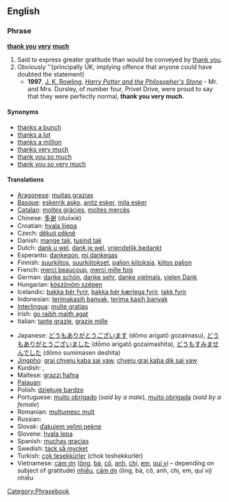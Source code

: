 ==English==

===Phrase===
'''[[thank you]] [[very]] [[much]]'''

# Said to express greater gratitude than would be conveyed by [[thank you]].
# Obviously ''(principally UK; implying offence that anyone could have doubted the statement)
#*'''1997''', [[w:J. K. Rowling|J. K. Rowling]], ''[[w:Harry Potter and the Philosopher's Stone|Harry Potter and the Philosopher's Stone]]'' - Mr. and Mrs. Dursley, of number four, Privet Drive, were proud to say that they were perfectly normal, '''thank you very much'''.

====Synonyms====
*[[thanks a bunch]]
*[[thanks a lot]]
*[[thanks a million]]
*[[thanks very much]]
*[[thank you so much]]
*[[thank you so very much]]

====Translations====
{{trans-top|greater gratitude than thank you}}
*[[Aragonese]]: [[muitas grazias]]
*[[Basque]]: [[eskerrik asko]], [[anitz esker]], [[mila esker]]
*[[Catalan]]: [[moltes gràcies]], [[moltes mercès]]
*Chinese: [[多谢]] (duōxiè)
*Croatian: [[hvala lijepa]]
*Czech: [[děkuji pěkně]]
*Danish: [[mange tak]], [[tusind tak]]
*Dutch: [[dank u wel]], [[dank je wel]], [[vriendelijk bedankt]]
*Esperanto: [[dankegon]], [[mi dankegas]]
*Finnish: [[suurkiitos]], [[suurkiitokset]], [[paljon kiitoksia]], [[kiitos paljon]]
*French: [[merci beaucoup]], [[merci mille fois]]
*German: [[danke schön]], [[danke sehr]], [[danke vielmals]], [[vielen Dank]]
*Hungarian: [[köszönöm szépen]]
*Icelandic: [[þakka þér fyrir]], [[þakka þér kærlega fyrir]], [[takk fyrir]]
*Indonesian: [[terimakasih banyak]], [[terima kasih banyak]]
*[[Interlingua]]: [[multe gratias]]
*Irish: [[go raibh maith agat]]
*Italian: [[tante grazie]], [[grazie mille]] <!--[sic]-->
{{trans-mid}}
*Japanese: [[どうもありがとうございます]] (dōmo arigatō gozaimasu), [[どうもありがとうございました]] (dōmo arigatō gozaimashita), [[どうもすみませんでした]] (dōmo sumimasen deshita)
*[[Jingpho]]: [[grai chyeju kaba sai yaw]], [[chyeju grai kaba dik sai yaw]]
*Kurdish: {{t|ku|زۆر سوپاس|tr=zor sopas|sc=KUchar}}, {{t|ku|زۆر مه‌منوون|tr=sor mamnun|sc=KUchar}}
*Maltese: [[grazzi ħafna]]
*[[Palauan]]: {{tø|pau|meral ma sulang|xs=Palauan}}
*Polish: [[dziękuję bardzo]]
*Portuguese: [[muito obrigado]] (''said by a male''), [[muito obrigada]] (''said by a female'')
*Romanian: [[mulţumesc mult]]
*Russian: {{t|ru|большое спасибо|tr=bol'šóje spasíbo}}
*Slovak: [[ďakujem veľmi pekne]]
*Slovene: [[hvala lepa]]
*Spanish: [[muchas gracias]]
*Swedish: [[tack så mycket]]
*Turkish: [[çok teşekkürler]] (chok teshekkurlér)
*Vietnamese: [[cám ơn]] ([[ông]], [[bà#Vietnamese|bà]], [[cô#Vietnamese|cô]], [[anh#Vietnamese|anh]], [[chị]], [[em#Vietnamese|em]], [[quí vị]] &ndash; depending on subject of gratitude) [[nhiều]], [[cảm ơn]] (ông, bà, cô, anh, chị, em, quí vị) nhiều
{{trans-bottom}}

[[Category:Phrasebook]]